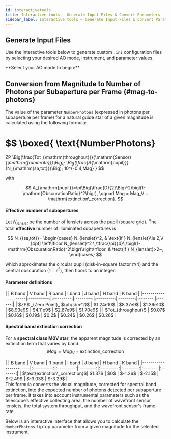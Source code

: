 ```yaml
---
id: interactivetools
title: Interactive tools – Generate Input Files & Convert Parameters
sidebar_label: Interactive tools – Generate Input Files & Convert Parameters
---
```




## Generate Input Files


Use the interactive tools below to generate custom `.ini` configuration files by selecting your desired AO mode, instrument, and parameter values.
<div style={{ display: 'flex', justifyContent: 'center', marginTop: '-1.0rem', fontSize: '1.2em' }}>
  **Select your AO mode to begin:**
</div>
<!--⚠️ <em>For now, only SCAO mode is available. Other modes coming soon.</em>-->
<InteractiveToolsSelector />

## Conversion from Magnitude to Number of Photons per Subaperture per Frame {#mag-to-photons}
The value of the parameter `NumberPhotons` (expressed in photons per subaperture per frame) for a natural guide star of a given magnitude is calculated using the following formula:

$$
\boxed{
\text{NumberPhotons}
=
ZP \Big(\frac{Tot_{\mathrm{throughput}}}{\mathrm{Sensor}_{\mathrm{framerate}}}\Big)\;
\Big(\frac{A_{\mathrm{pupil}}}{N_{\mathrm{sa,tot}}}\Big)\;
10^{-0.4\,Mag}
}
$$

with

$$
A_{\mathrm{pupil}}=\pi\Big(\tfrac{D}{2}\Big)^2\bigl(1-\mathrm{ObscurationRatio}^2\bigr),
\qquad
Mag = Mag_V + \mathrm{extinction\_correction}.
$$

#### Effective number of subapertures

Let $N_{lenslet}$ be the number of lenslets across the pupil (square grid). 
The total **effective** number of illuminated subapertures is

$$
N_{{sa,tot}}=
\begin{cases}
N_{lenslet}^2, & \text{if } N_{lenslet}\le 2,\\[4pt]
\left\lfloor N_{lenslet}^2 \,\tfrac{\pi}{4}\,\bigl(1-\mathrm{ObscurationRatio}^2\bigr)\right\rfloor, & \text{if } N_{lenslet}>2~,
\end{cases}
$$

which approximates the circular pupil (disk-in-square factor $\pi/4$) and the central obscuration $(1-\epsilon^2)$, then floors to an integer.

#### Parameter definitions
<div style={{ display: 'flex', justifyContent: 'center'}}>
|                     | B band     | V band    | R band   | I band    | J band   | H band  | K band  |
|---------------------|:----------:|:---------:|:--------:|:---------:|:--------:|:-------:|:-------:|
| $ZP$ _(Zero Point)_ $(ph/s/m^2)$ | $1.24e10$ | $8.37e9$ | $1.36e10$ | $8.93e9$ | $4.11e9$ | $2.87e9$ | $1.70e9$ |
| $Tot_{throughput}$  | $0.07$     | $0.16$    | $0.19$   | $0.2$   | $0.24$ | $0.26$ | $0.26$ |
</div>

#### Spectral band extinction correction
For a **spectral class M0V star**, the apparent magnitude is corrected by an extinction term that varies by band:
$$
Mag = Mag_V + \text{extinction\_correction}
$$
<div style={{ display: 'flex', justifyContent: 'center'}}>
|                       | B band     | V band    | R band   | I band    | J band   | H band  | K band  |
|-----------------------|:----------:|:---------:|:--------:|:---------:|:--------:|:-------:|:-------:|
| $\text{extinction\_correction}$| $1.37$ | $0$ | $-1.26$ | $-2.15$ | $-2.49$ | $-3.03$ | $-3.29$ |
</div>
<div style={{ textAlign: 'justify'}}>
This formula converts the visual magnitude, corrected for spectral band extinction, into the expected number of photons detected per subaperture per frame. 
It takes into account instrumental parameters such as the telescope’s effective collecting area, the number of wavefront sensor lenslets, the total system throughput, and the wavefront sensor's frame rate.
</div>

Below is an interactive interface that allows you to calculate the `NumberPhotons` TipTop parameter from a given magnitude for the selected instrument.
<Mag2Photons />